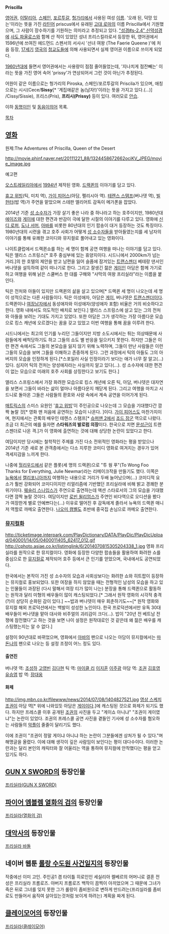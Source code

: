 '''Priscilla'''

[[영어]]권, [[이탈리아]], [[스페인]], [[포르투갈]], [[헝가리]]에서 사용된 여성 [[이름]]. '오래 된, 덕망 있는'이라는 뜻을 가진 [[라틴어]] priscus에서 유래된 [[고대 로마]]의 이름 Priscilla에서 기원했으며, 그 사람이 장수하기를 기원하는 의미라고 추정되고 있다. [["성경#s-2.4" 신약성경]]에 [[사도 파울로스]]와 함께 산 적이 있었던 성녀 프리스킬라로서 등장한 뒤, 영어권에서 1596년에 쓰여진 에드먼드 스펜서의 서사시 '선녀 여왕 (The Faerie Queene )'에 처음 등장, [[17세기]] [[영국]]의 [[청교도]]들에 의해 사용되면서 실제 영어권 이름으로 쓰이게 되었다.

[[1960년대]]에 들면서 영어권에서는 사용량이 점점 줄어들었는데, '지나치게 점잔빼는' 이라는 뜻을 가진 영어 속어 'prissy'가 연상되어서 그런 것이 아닌가 추정된다.

어원이 같은 이름으로는 헝가리의 Piroska, 스페인/포르투갈의 Priscila가 있으며, 애칭으로는 시시(Cece/'''Sissy'''[* '계집애같은 놈(남자!)'이라는 뜻을 가지고 있다.(...)] /Cissy/Sissie), 프리스(Pris), '''프리시(Prissy)''' 등이 있다. 여러모로 [[안습]].

이하 [[동명이인]] 및 [[동음이의어]] 목록.

[[목차]]
== [[영화]] ==
원제:The Adventures of Priscilla, Queen of the Desert

http://movie.phinf.naver.net/20111221_88/1324458672662ociKV_JPEG/movie_image.jpg

{{{#!html
<iframe width="480" height="360" src="//www.youtube.com/embed/MV-Zzasrky8" frameborder="0" allowfullscreen></iframe>
}}}
예고편

[[오스트레일리아]]에서 [[1994년]] 제작된 영화. [[드랙퀸]]의 이야기를 담고 있다.

[[휴고 위빙]](틱, 미치 역), [[가이 피어스]](아담, 펠리시아 역). [[테렌스 스탬프]](버나뎃 역), [[빌 헌터]](밥 역)가 주연을 맡았으며 스테판 엘리어트 감독이 메가폰을 잡았다.

2014년 기준 [[성 소수자]]가 가장 살기 좋은 나라 중 하나라고 하는 호주이지만, 1980년대 [[에이즈]]와 [[게이]]에 대한 편견과 반감이 극에 달한 시절의 이야기를 다루고 있다. 영화에 [[신디 로퍼]], [[도나 서머]], [[아바]]를 비롯한 80년대의 인기 팝송이 대거 등장하는 것도 특징이다. 1980년대의 시련을 겪고 호주 사회가 어떻게 [[성 소수자]]들을 받아들였는지를 세 남자의 이야기를 통해 유쾌한 코미디와 뮤지컬로 풀어내고 있는 영화이다.

나이트클럽에서 드랙퀸쇼를 하는 세 명이 함께 공연 여행을 떠나는 이야기를 담고 있다. 틱은 앨리스 스프링스[* 호주 중심부에 있는 휴양지이다. 시드니에서 2000km가 넘는 거리.]의 한 호텔의 제안을 받고 남편을 잃어 슬픔에 잠겨있는 [[트랜스젠더]] 베테랑 댄서인 버나뎃을 설득하여 같이 떠나기로 한다. 그리고 잘생긴 젊은 [[게이]]인 아담은 함께 가기로 하고 여행을 위해 낡은 스쿨버스 한 대를 구해와 "사막의 여왕 프리실라"라는 이름을 붙인다.   

틱은 전처와 아들이 있지만 드랙퀸의 삶을 살고 있으며[* 드랙퀸 세 명이 나오는데 세 명이 성적으로는 다른 사람들이다. 틱은 이성애자, 아담은 [[게이]], 버나뎃은 [[트랜스젠더]]이다. 드랙퀸이나 [[여장남자]]에서 동성애자와 이성애자(양성애자 포함) 비율은 거의 비슷하다고 한다. 영화 내에서도 의도적인 배치로 보인다.] 앨리스 스프링스에 살고 있는 그의 전처와 아들을 보려는 기대도 가지고 있었다. 또한 아담은 그가 생각하는 가장 아름다운 모습으로 킹스 캐년에 오르겠다는 꿈을 갖고 있었고 이번 여행을 통해 꿈을 이루려 한다. 

시드니에서는 최고의 인기를 누리던 그들이지만 지방 소도시에서는 튀는 의상때문에 사람들에게 배척당하기도 하고 그들의 쇼도 별 반응을 일으키지 못한다. 하지만 그들은 이런 편견 속에서도 그들의 본모습을 잃지 않기 위해 노력하며, 그들이 만난 사람들은 이런 그들의 모습을 보며 그들을 이해하고 존중하게 된다. 그런 과정에서 틱의 아들도 그의 아버지의 모습을 인정하게 된다.[*스포일러 사실 인정이라기 보다는 애가 너무 잘 알고(...)있다. 심지어 틱의 전처는 양성애자라는 사실까지 알고 있다(...). 성 소수자에 대한 편견이 없는 모습으로 미래의 호주 사회를 상징한다고 보기도 한다.]

앨리스 스프링스에서 가장 화려한 모습으로 킹스 캐년에 오른 틱, 아담, 버나뎃은 대자연을 보면서 그들이 바라는 삶이 얼마나 아름다운지 깨닫게 된다. 그리고 여행을 마치고 시드니로 돌아온 그들은 사람들의 환호와 사랑 속에서 계속 공연을 이어가게 된다.

[[매트릭스]]의 스미스 요원인 '[[휴고 위빙]]'이 주인공으로 나오는데 그 모습을 기대했다간 깜짝 놀랄 것[* 영화 맨 처음에 공연하는 모습이 나온다. ]이다. [[가이 피어스]]도 마찬가지이며, 현지에서는 관록의 배우인 테렌스 스탬프[* [[슈퍼맨 2]]에서 [[조드 장군]] 역으로 나왔다. 조금 더 최근의 예를 들자면 '''스타워즈의 발로럼 의장'''이다. 한국으로 치면 [[문성근]]이 트랜스젠더로 나온 격.]가 이 영화에 출연하는 것에 대해 상당한 논란이 있었다고 한다.

여담이지만 당시에는 철학적인 주제를 가진 다소 전위적인 영화라는 평을 받았으나 2014년 기준 새로 본 관객층에서는 다소 지루한 코미디 영화로 여겨지는 경우가 있어 격세지감을 느끼게 한다.

나중에 [[헐리우드]]에서 같은 플롯(세 명의 드랙퀸)으로 "투 웡 푸"(To Wong Foo Thanks for Everything, Julie Newmar)라는 리메이크작을 만들기도 했다. 이쪽은 [[뉴욕]]에서 [[캘리포니아]]까지 여행하는 내용으로 거리가 두배 늘어났으며(...) 코미디적 요소가 훨씬 강화되어 코미디이지만 리얼리즘에 기반했던 프리실라에 비해 밝고 경쾌한 분위기이다. [[웨슬리 스나입스]]가 주연으로 출연하는데 액션 스타로서의 그의 모습을 기대했다면 깜짝 놀랄 것이다. 여담이지만 [[로빈 윌리엄스]]가 주연인 비다역으로 오디션을 봤다가 여장한게 별로 안예쁘다는(...) 이유로 떨어진 후 감독에게 졸라서 뉴욕의 드랙퀸 매니저 역할로 까메오 출연한다. [[나오미 캠벨]]도 초반에 중국집 손님으로 까메오 출연한다.

=== [[뮤지컬]]화 ===
http://ticketimage.interpark.com/PlayDictionary/DATA/PlayDic/PlayDicUpload/040001/14/05/0400011405_62417_012.gif
http://cphoto.asiae.co.kr/listimglink/6/2014070815305204338_1.jpg
영화 프리실라를 원작으로 한 뮤지컬이다. 영화에 등장한 다양한 팝송들을 활용하여 화려한 쇼를 중심으로 한 [[뮤지컬]]로 제작되어 호주 등에서 큰 인기를 얻었으며, 국내에서도 공연되었다.

한국에서는 본작이 가진 성 소수자의 모습과 사회상보다는 화려한 쇼와 히트팝이 등장하는 뮤지컬로 홍보되었다. 또한 여장을 하지 않았을 때는 전형적인 남성의 모습을 하고 있는 인물들이 과장된 (다시 말해서 여장 티가 많이 나는) 분장을 통해 드랙퀸으로 활동하는 원작과 달리 미형의 배우들이 많이 캐스팅되었다.[* 그래서 원작 영화의 시각적 충격(?)이 상당히 순화된 감이 있다.] ~~밥과 버나뎃이 매우 회춘하기도~~[* 원작 영화와 뮤지컬 해외 프로덕션에서는 백발이 성성한 노인이다. 한국 프로덕션에서만 유독 30대 배우들이 버나뎃을 맡아 대사와 비주얼의 괴리감이 크다(...). 밥이 "20년 전 베트남 전쟁에 참전했다"고 하는 것을 보면 나이 설정은 원작대로인 것 같은데 왜 젊은 배우를 캐스팅했는지는 알 수 없다.]

설정이 90년대로 바뀌었으며, 영화에서 [[아바]]의 팬으로 나오는 아담이 뮤지컬에서는 [[마돈나]]의 팬으로 나오는 등 설정 조정이 어느 정도 있다.

==== 출연진 ====
버나뎃 역: [[조성하]]   [[고영빈]]   [[김다현]]
틱 역: [[마이클 리]]   [[이지훈]]   [[이주광]]
아담 역:  [[조권]]   [[김호영]]   [[유승엽]]
밥 역: [[장대웅]]

==== 화제 ====
http://img.mbn.co.kr/filewww/news/2014/07/08/1404827521.jpg
[http://www.playdb.co.kr/magazine/MovieView.asp?sReqPlayNo=62417&sReqKind=017008&sReqMediaNo=54946 영상 스케치]
[[조권]]이 아담 역[* 위에 나와있듯 아담은 [[게이]]이다.]에 캐스팅된 것으로 화제가 되기도 했다. 하지만 프레스콜 이후 공개된 [[조권]]의 사진을 두고 "게이쇼 아니냐" "조권이 게이였냐"는 논란이 있었다. 조권의 프레스콜 공연 사진을 곁들인 기사에 성 소수자를 혐오하는 사람들의 [[악플]]이 줄줄이 달리기도 했다.

이에 조권이 "조권이 정말 게이냐 아니냐 하는 논란이 그분들에겐 상처가 될 수 있다."며 해명글을 올렸다. 이에 대해 생각이 깊은 사람임이 보인다는 평이 대다수이다. 이러한 논란과는 달리 본인의 캐릭터와 잘 어울리는 역을 통하여 뮤지컬에 안착했다는 평을 얻고 있기도 하다.

== [[GUN X SWORD]]의 등장인물 ==
[[프리실라(GUN X SWORD)]]

== [[파이어 엠블렘 열화의 검]]의 등장인물 ==
[[프리실라(열화의 검)]]

== [[대악사]]의 등장인물 ==
[[프리실라 바돌]]

== 네이버 웹툰 [[롤랑 수도원 사건일지]]의 등장인물 ==
작중에선 이미 고인. 주인공1 겸 타이틀 히로인인 세실리아 켈베르의 어머니로 결혼 전 성은 프리실라 프롬로즈. 아버지 프롬로즈 백작이 끔찍이 아끼었으며 그 때문에 그녀가 죽은 뒤로 그녀를 잊지 못한 그가 롤랑이 좀비원으로 변하게 만드려는(프리실라를 좀비로도 만들어서 움직여 살아있는것처럼 보이게 하려는) 계획을 짜게 된다.

== [[클레이모어(만화)|클레이모어]]의 등장인물 ==
[[프리실라(클레이모어)]]
